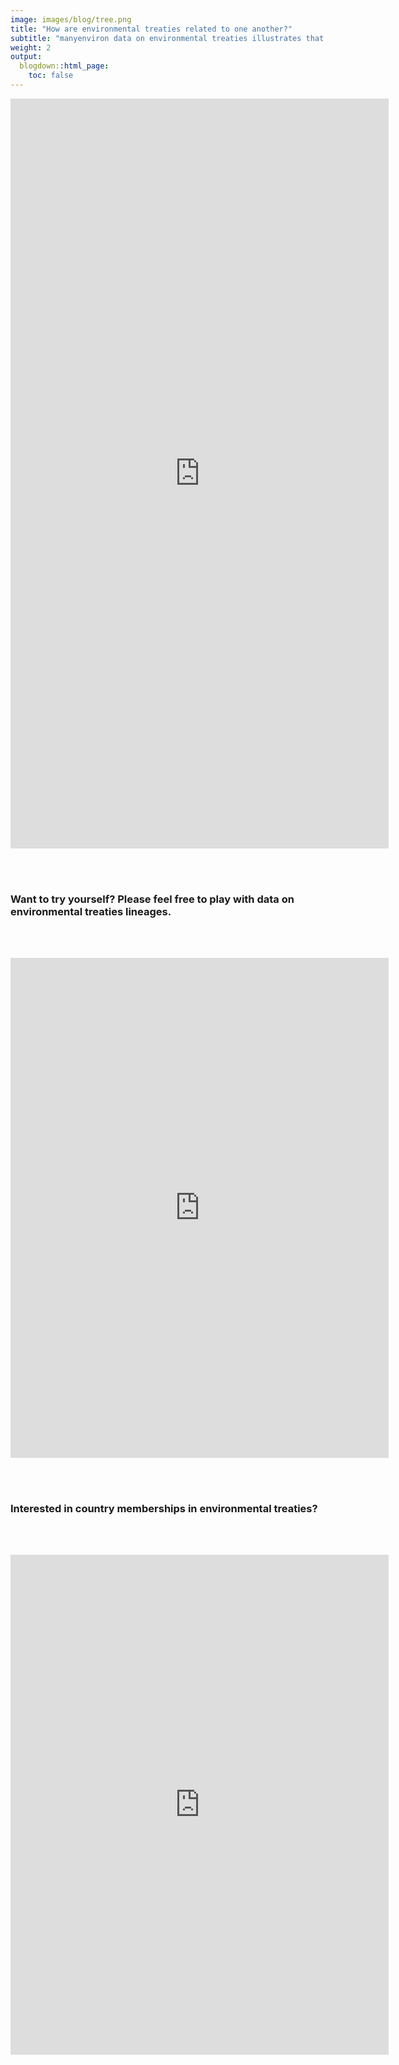```yaml
---
image: images/blog/tree.png
title: "How are environmental treaties related to one another?"
subtitle: "manyenviron data on environmental treaties illustrates that treaties concerned with different issues (from wildlife conservation to river basins), with varying membership (bilateral or multilateral), or originating in different regions are linked to one another."
weight: 2
output:
  blogdown::html_page:
    toc: false
---
```


<iframe height="1200" width="120%" frameborder="no" src="https://globalgov.github.io/manyenviron/articles/connect.html"> </iframe>

</br>
</br>

### Want to try yourself? Please feel free to play with data on environmental treaties lineages.

</br>
</br>

<iframe height="800" width="120%" frameborder="no" src="https://genevaglobalgov.shinyapps.io/lineage/"> </iframe>

</br>
</br>

### Interested in country memberships in environmental treaties?

</br>
</br>

<iframe height="800" width="120%" frameborder="no" src="https://genevaglobalgov.shinyapps.io/memberships/"> </iframe>
